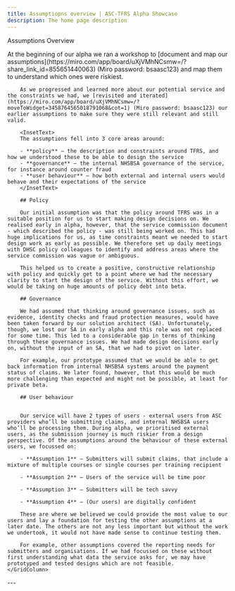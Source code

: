 ```yaml
---
title: Assumptiopns overview | ASC-TFRS Alpha Showcase
description: The home page description
---
```


<Heading caption='Challenging our riskiest assumptions' tag='h1'>Assumptions Overview</Heading>

<GridRow>
    <GridColumn width={'2/3'}>
        At the beginning of our alpha we ran a workshop to [document and map our assumptions](https://miro.com/app/board/uXjVMhNCsmw=/?share_link_id=855651440063) (Miro password: bsaasc123) and map them to understand which ones were riskiest.

        As we progressed and learned more about our potential service and the constraints we had, we [revisited and iterated](https://miro.com/app/board/uXjVMhNCsmw=/?moveToWidget=3458764565018791068&cot=1) (Miro password: bsaasc123) our earlier assumptions to make sure they were still relevant and still valid.

        <InsetText>
        The assumptions fell into 3 core areas around:

        - **policy** — the description and constraints around TFRS, and how we understood these to be able to design the service
        - **governance** — the internal NHSBSA governance of the service, for instance around counter fraud
        - **user behaviour** — how both external and internal users would behave and their expectations of the service
        </InsetText>
        
        ## Policy

        Our initial assumption was that the policy around TFRS was in a suitable position for us to start making design decisions on. We realised early in alpha, however, that the service commission document - which described the policy - was still being worked on. This had huge implications for us, as time constraints meant we needed to start design work as early as possible. We therefore set up daily meetings with DHSC policy colleagues to identify and address areas where the service commission was vague or ambiguous. 

        This helped us to create a positive, constructive relationship with policy and quickly get to a point where we had the necessary clarity to start the design of the service. Without this effort, we would be taking on huge amounts of policy debt into beta.

        ## Governance

        We had assumed that thinking around governance issues, such as evidence, identity checks and fraud protection measures, would have been taken forward by our solution architect (SA). Unfortunately, though, we lost our SA in early alpha and this role was not replaced for some time. This led to a considerable gap in terms of thinking through these governance issues. We had made design decisions early on, without the input of an SA, that we had to pivot on later.
        
        For example, our prototype assumed that we would be able to get back information from internal NHSBSA systems around the payment status of claims. We later found, however, that this would be much more challenging than expected and might not be possible, at least for private beta.
        
        ## User behaviour


        Our service will have 2 types of users - external users from ASC providers who’ll be submitting claims, and internal NHSBSA users who’ll be processing them. During alpha, we prioritised external users, as the submission journey is much riskier from a design perspective. Of the assumptions around the behaviour of these external users, we focussed on:

        - **Assumption 1** — Submitters will submit claims, that include a mixture of multiple courses or single courses per training recipient

        - **Assumption 2** — Users of the service will be time poor

        - **Assumption 3** — Submitters will be tech savvy

        - **Assumption 4** — (Our users) are digitally confident

        These are where we believed we could provide the most value to our users and lay a foundation for testing the other assumptions at a later date. The others are not any less important but without the work we undertook, it would not have made sense to continue testing them.

        For example, other assumptions covered the reporting needs for submitters and organisations. If we had focussed on these without first understanding what data the service asks for, we may have prototyped and tested designs which are not feasible.
    </GridColumn>
</GridRow>

<GridRow>
    <GridColumn width={'full'}>
        ---
    </GridColumn>
</GridRow>
<GridRow>
    <GridColumn width={'1/2'}>
        <LinkBlock style="prev" url="/approach/service-blueprints-from-alpha" title="Our approach" text="Service blueprints from alpha" />
    </GridColumn>
    <GridColumn width={'1/2'}>
        <LinkBlock style="next" url="/assumptions/assumption-1" title="Challenging our riskiest assumptions" text="Submitters will submit claims, that include a mixture of multiple courses or single courses per training recipient."/>
    </GridColumn>
</GridRow>
